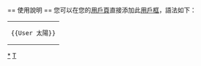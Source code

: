 {{Userbox
  |border-c = #000000
  |border-s = 1
  |id-c     = #696969
  |id-s     = 12
  |id-fc    = #000000
  |info-c   = #696969
  |info-s   = 8
  |info-fc  = #FFFFFF
  |id       = [[File:Taeyang - Ringa Linga album cover.jpg|70px]]
  |info     = <div class="center">這個用戶喜歡[[太陽 (歌手)|{{color|white|太陽}}]]<br>“'''RINGA LINGA RING RINGA LINGA RING'''”</div>
  |nocat    = 喜歡太陽的維基人
}}

<includeonly>[[Category:喜歡太陽的維基人|{{PAGENAME}}]]</includeonly>
<noinclude>
<div style="clear: both; float: left;"></div>
<br>
== 使用說明 ==
您可以在您的[[維基百科:用戶頁|用戶頁]]直接添加此[[維基百科:用戶框|用戶框]]，語法如下：
{| style="background: transparent; float: left;"
|<pre>{{User 太陽}}</pre>
|}
[[Category:喜歡太陽的維基人|*]]
[[Category:藝人用戶框模板|T]]